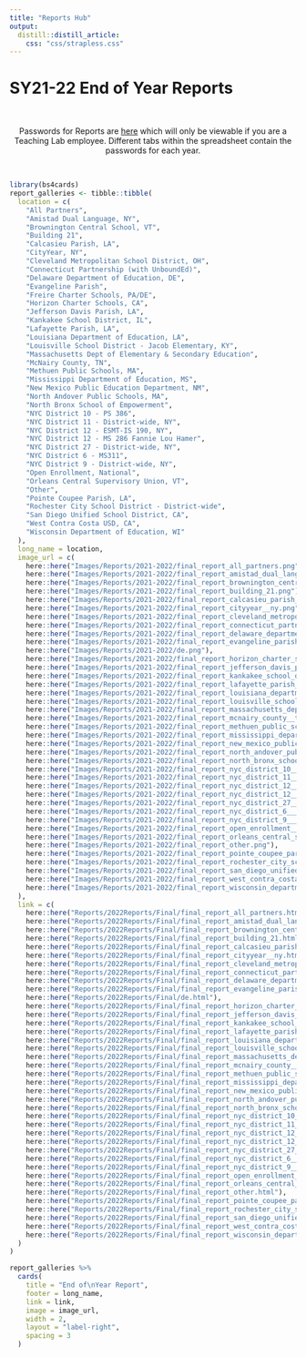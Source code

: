 ```yaml
---
title: "Reports Hub"
output: 
  distill::distill_article:
    css: "css/strapless.css"
---
```


# SY21-22 End of Year Reports

<br>

<center>

Passwords for Reports are <a href="https://docs.google.com/spreadsheets/d/1eAUdWEzc0R7WzpztOvutRp2FYDtpks37LSFV8sq8ezg/edit?usp=sharing" target="_blank">here</a> which will only be viewable if you are a Teaching Lab employee. Different tabs within the spreadsheet contain the passwords for each year.

</center>

<br>

```r
library(bs4cards)
report_galleries <- tibble::tibble(
  location = c(
    "All Partners",
    "Amistad Dual Language, NY",
    "Brownington Central School, VT",
    "Building 21",
    "Calcasieu Parish, LA",
    "CityYear, NY",
    "Cleveland Metropolitan School District, OH",
    "Connecticut Partnership (with UnboundEd)",
    "Delaware Department of Education, DE",
    "Evangeline Parish",
    "Freire Charter Schools, PA/DE",
    "Horizon Charter Schools, CA",
    "Jefferson Davis Parish, LA",
    "Kankakee School District, IL",
    "Lafayette Parish, LA",
    "Louisiana Department of Education, LA",
    "Louisville School District - Jacob Elementary, KY",
    "Massachusetts Dept of Elementary & Secondary Education",
    "McNairy County, TN",
    "Methuen Public Schools, MA",
    "Mississippi Department of Education, MS",
    "New Mexico Public Education Department, NM",
    "North Andover Public Schools, MA",
    "North Bronx School of Empowerment",
    "NYC District 10 - PS 386",
    "NYC District 11 - District-wide, NY",
    "NYC District 12 - ESMT-IS 190, NY",
    "NYC District 12 - MS 286 Fannie Lou Hamer",
    "NYC District 27 - District-wide, NY",
    "NYC District 6 - MS311",
    "NYC District 9 - District-wide, NY",
    "Open Enrollment, National",
    "Orleans Central Supervisory Union, VT",
    "Other",
    "Pointe Coupee Parish, LA",
    "Rochester City School District - District-wide",
    "San Diego Unified School District, CA",
    "West Contra Costa USD, CA",
    "Wisconsin Department of Education, WI"
  ),
  long_name = location,
  image_url = c(
    here::here("Images/Reports/2021-2022/final_report_all_partners.png"),
    here::here("Images/Reports/2021-2022/final_report_amistad_dual_language__ny.png"),
    here::here("Images/Reports/2021-2022/final_report_brownington_central_school__vt.png"),
    here::here("Images/Reports/2021-2022/final_report_building_21.png"),
    here::here("Images/Reports/2021-2022/final_report_calcasieu_parish__la.png"),
    here::here("Images/Reports/2021-2022/final_report_cityyear__ny.png"),
    here::here("Images/Reports/2021-2022/final_report_cleveland_metropolitan_school_district__oh.png"),
    here::here("Images/Reports/2021-2022/final_report_connecticut_partnership_(with_unbounded).png"),
    here::here("Images/Reports/2021-2022/final_report_delaware_department_of_education__de.png"),
    here::here("Images/Reports/2021-2022/final_report_evangeline_parish.png"),
    here::here("Images/Reports/2021-2022/de.png"),
    here::here("Images/Reports/2021-2022/final_report_horizon_charter_schools__ca.png"),
    here::here("Images/Reports/2021-2022/final_report_jefferson_davis_parish__la.png"),
    here::here("Images/Reports/2021-2022/final_report_kankakee_school_district__il.png"),
    here::here("Images/Reports/2021-2022/final_report_lafayette_parish__la.png"),
    here::here("Images/Reports/2021-2022/final_report_louisiana_department_of_education__la.png"),
    here::here("Images/Reports/2021-2022/final_report_louisville_school_district___jacob_elementary__ky.png"),
    here::here("Images/Reports/2021-2022/final_report_massachusetts_dept_of_elementary_&_secondary_education.png"),
    here::here("Images/Reports/2021-2022/final_report_mcnairy_county__tn.png"),
    here::here("Images/Reports/2021-2022/final_report_methuen_public_schools__ma.png"),
    here::here("Images/Reports/2021-2022/final_report_mississippi_department_of_education__ms.png"),
    here::here("Images/Reports/2021-2022/final_report_new_mexico_public_education_department__nm.png"),
    here::here("Images/Reports/2021-2022/final_report_north_andover_public_schools__ma.png"),
    here::here("Images/Reports/2021-2022/final_report_north_bronx_school_of_empowerment.png"),
    here::here("Images/Reports/2021-2022/final_report_nyc_district_10___ps_386.png"),
    here::here("Images/Reports/2021-2022/final_report_nyc_district_11___district_wide__ny.png"),
    here::here("Images/Reports/2021-2022/final_report_nyc_district_12___esmt_is_190__ny.png"),
    here::here("Images/Reports/2021-2022/final_report_nyc_district_12___ms_286_fannie_lou_hamer.png"),
    here::here("Images/Reports/2021-2022/final_report_nyc_district_27___district_wide__ny.png"),
    here::here("Images/Reports/2021-2022/final_report_nyc_district_6___ms311.png"),
    here::here("Images/Reports/2021-2022/final_report_nyc_district_9___district_wide__ny.png"),
    here::here("Images/Reports/2021-2022/final_report_open_enrollment__national.png"),
    here::here("Images/Reports/2021-2022/final_report_orleans_central_supervisory_union__vt.png"),
    here::here("Images/Reports/2021-2022/final_report_other.png"),
    here::here("Images/Reports/2021-2022/final_report_pointe_coupee_parish__la.png"),
    here::here("Images/Reports/2021-2022/final_report_rochester_city_school_district___district_wide.png"),
    here::here("Images/Reports/2021-2022/final_report_san_diego_unified_school_district__ca.png"),
    here::here("Images/Reports/2021-2022/final_report_west_contra_costa_usd__ca.png"),
    here::here("Images/Reports/2021-2022/final_report_wisconsin_department_of_education__wi.png")
  ),
  link = c(
    here::here("Reports/2022Reports/Final/final_report_all_partners.html"),
    here::here("Reports/2022Reports/Final/final_report_amistad_dual_language__ny.html"),
    here::here("Reports/2022Reports/Final/final_report_brownington_central_school__vt.html"),
    here::here("Reports/2022Reports/Final/final_report_building_21.html"),
    here::here("Reports/2022Reports/Final/final_report_calcasieu_parish__la.html"),
    here::here("Reports/2022Reports/Final/final_report_cityyear__ny.html"),
    here::here("Reports/2022Reports/Final/final_report_cleveland_metropolitan_school_district__oh.html"),
    here::here("Reports/2022Reports/Final/final_report_connecticut_partnership_(with_unbounded).html"),
    here::here("Reports/2022Reports/Final/final_report_delaware_department_of_education__de.html"),
    here::here("Reports/2022Reports/Final/final_report_evangeline_parish.html"),
    here::here("Reports/2022Reports/Final/de.html"),
    here::here("Reports/2022Reports/Final/final_report_horizon_charter_schools__ca.html"),
    here::here("Reports/2022Reports/Final/final_report_jefferson_davis_parish__la.html"),
    here::here("Reports/2022Reports/Final/final_report_kankakee_school_district__il.html"),
    here::here("Reports/2022Reports/Final/final_report_lafayette_parish__la.html"),
    here::here("Reports/2022Reports/Final/final_report_louisiana_department_of_education__la.html"),
    here::here("Reports/2022Reports/Final/final_report_louisville_school_district___jacob_elementary__ky.html"),
    here::here("Reports/2022Reports/Final/final_report_massachusetts_dept_of_elementary_&_secondary_education.html"),
    here::here("Reports/2022Reports/Final/final_report_mcnairy_county__tn.html"),
    here::here("Reports/2022Reports/Final/final_report_methuen_public_schools__ma.html"),
    here::here("Reports/2022Reports/Final/final_report_mississippi_department_of_education__ms.html"),
    here::here("Reports/2022Reports/Final/final_report_new_mexico_public_education_department__nm.html"),
    here::here("Reports/2022Reports/Final/final_report_north_andover_public_schools__ma.html"),
    here::here("Reports/2022Reports/Final/final_report_north_bronx_school_of_empowerment.html"),
    here::here("Reports/2022Reports/Final/final_report_nyc_district_10___ps_386.html"),
    here::here("Reports/2022Reports/Final/final_report_nyc_district_11___district_wide__ny.html"),
    here::here("Reports/2022Reports/Final/final_report_nyc_district_12___esmt_is_190__ny.html"),
    here::here("Reports/2022Reports/Final/final_report_nyc_district_12___ms_286_fannie_lou_hamer.html"),
    here::here("Reports/2022Reports/Final/final_report_nyc_district_27___district_wide__ny.html"),
    here::here("Reports/2022Reports/Final/final_report_nyc_district_6___ms311.html"),
    here::here("Reports/2022Reports/Final/final_report_nyc_district_9___district_wide__ny.html"),
    here::here("Reports/2022Reports/Final/final_report_open_enrollment__national.html"),
    here::here("Reports/2022Reports/Final/final_report_orleans_central_supervisory_union__vt.html"),
    here::here("Reports/2022Reports/Final/final_report_other.html"),
    here::here("Reports/2022Reports/Final/final_report_pointe_coupee_parish__la.html"),
    here::here("Reports/2022Reports/Final/final_report_rochester_city_school_district___district_wide.html"),
    here::here("Reports/2022Reports/Final/final_report_san_diego_unified_school_district__ca.html"),
    here::here("Reports/2022Reports/Final/final_report_west_contra_costa_usd__ca.html"),
    here::here("Reports/2022Reports/Final/final_report_wisconsin_department_of_education__wi.html")
  )
)

report_galleries %>%
  cards(
    title = "End of\nYear Report",
    footer = long_name,
    link = link,
    image = image_url,
    width = 2,
    layout = "label-right",
    spacing = 3
  )
```
